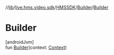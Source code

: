 //[lib](/api-reference/android/v2/home/content)/[live.hms.video.sdk](../../index)/[HMSSDK](../index)/[Builder](index)/[Builder](-builder)

# Builder

[androidJvm]\
fun [Builder](-builder)(context: [Context](https://developer.android.com/reference/kotlin/android/content/Context.html))
